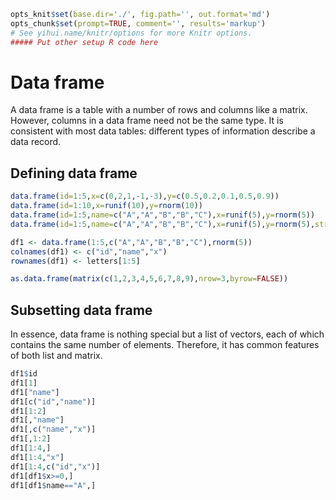 ```r
opts_knit$set(base.dir='./', fig.path='', out.format='md')
opts_chunk$set(prompt=TRUE, comment='', results='markup')
# See yihui.name/knitr/options for more Knitr options.
##### Put other setup R code here

```

# Data frame

A data frame is a table with a number of rows and columns like a matrix. However, columns in a data frame need not be the same type. It is consistent with most data tables: different types of information describe a data record. 

## Defining data frame

```r
data.frame(id=1:5,x=c(0,2,1,-1,-3),y=c(0.5,0.2,0.1,0.5,0.9))
data.frame(id=1:10,x=runif(10),y=rnorm(10))
data.frame(id=1:5,name=c("A","A","B","B","C"),x=runif(5),y=rnorm(5))
data.frame(id=1:5,name=c("A","A","B","B","C"),x=runif(5),y=rnorm(5),stringsAsFactor=FALSE)

df1 <- data.frame(1:5,c("A","A","B","B","C"),rnorm(5))
colnames(df1) <- c("id","name","x")
rownames(df1) <- letters[1:5]

as.data.frame(matrix(c(1,2,3,4,5,6,7,8,9),nrow=3,byrow=FALSE))
```


## Subsetting data frame

In essence, data frame is nothing special but a list of vectors, each of which contains the same number of elements. Therefore, it has common features of both list and matrix.

```r
df1$id
df1[1]
df1["name"]
df1[c("id","name")]
df1[1:2]
df1[,"name"]
df1[,c("name","x")]
df1[,1:2]
df1[1:4,]
df1[1:4,"x"]
df1[1:4,c("id","x")]
df1[df1$x>=0,]
df1[df1$name=="A",]
```



